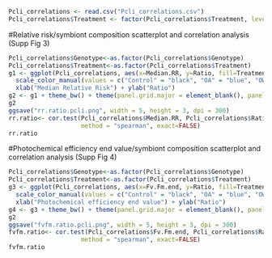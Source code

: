 
```r
Pcli_correlations <- read.csv("Pcli_correlations.csv")
Pcli_correlations$Treatment <- factor(Pcli_correlations$Treatment, levels = c("Control", "OA", "OW", "OAOW"))
```

#Relative risk/symbiont composition scatterplot and correlation analysis (Supp Fig 3)
```r
Pcli_correlations$Genotype<-as.factor(Pcli_correlations$Genotype)
Pcli_correlations$Treatment<-as.factor(Pcli_correlations$Treatment)
g1 <- ggplot(Pcli_correlations, aes(x=Median.RR, y=Ratio, fill=Treatment, color=Treatment)) + geom_point(size=1.5) + 
  scale_color_manual(values = c("Control" = "black", "OA" = "blue", "OW" = "pink", "OAOW" = "orange"))+
  xlab("Median Relative Risk") + ylab("Ratio")
g2 <- g1 + theme_bw() + theme(panel.grid.major = element_blank(), panel.grid.minor = element_blank())+theme(text=element_text(size=10,  family="serif"))
g2
ggsave("rr.ratio.pcli.png", width = 5, height = 3, dpi = 300)
rr.ratio<- cor.test(Pcli_correlations$Median.RR, Pcli_correlations$Ratio, 
                    method = "spearman", exact=FALSE)
rr.ratio
```

#Photochemical efficiency end value/symbiont composition scatterplot and correlation analysis (Supp Fig 4)
```r
Pcli_correlations$Genotype<-as.factor(Pcli_correlations$Genotype)
Pcli_correlations$Treatment<-as.factor(Pcli_correlations$Treatment)
g3 <- ggplot(Pcli_correlations, aes(x=Fv.Fm.end, y=Ratio, fill=Treatment, color=Treatment)) + geom_point(size=1.5) + 
  scale_color_manual(values = c("Control" = "black", "OA" = "blue", "OW" = "pink", "OAOW" = "orange"))+
  xlab("Photochemical efficiency end value") + ylab("Ratio")
g4 <- g3 + theme_bw() + theme(panel.grid.major = element_blank(), panel.grid.minor = element_blank())+theme(text=element_text(size=10,  family="serif"))
g2
ggsave("fvfm.ratio.pcli.png", width = 5, height = 3, dpi = 300)
fvfm.ratio<- cor.test(Pcli_correlations$Fv.Fm.end, Pcli_correlations$Ratio, 
                    method = "spearman", exact=FALSE)
fvfm.ratio
```
